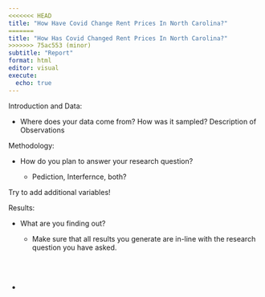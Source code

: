 ```yaml
---
<<<<<<< HEAD
title: "How Have Covid Change Rent Prices In North Carolina?"
=======
title: "How Has Covid Changed Rent Prices In North Carolina?"
>>>>>>> 75ac553 (minor)
subtitle: "Report"
format: html
editor: visual
execute:
  echo: true
---
```


Introduction and Data:

-   Where does your data come from? How was it sampled? Description of Observations

Methodology:

-   How do you plan to answer your research question?

    -   Pediction, Interfernce, both?

Try to add additional variables!

Results:

-   What are you finding out?

    -   Make sure that all results you generate are in-line with the research question you have asked.

        \
        \

-   
